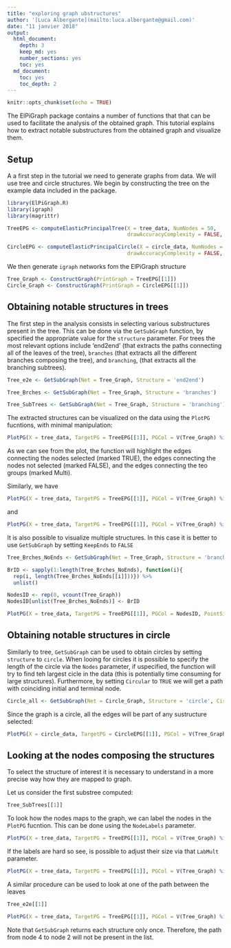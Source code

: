 ```yaml
---
title: "exploring graph ubstructures"
author: '[Luca Albergante](mailto:luca.albergante@gmail.com)'
date: "11 janvier 2018"
output:
  html_document:
    depth: 3
    keep_md: yes
    number_sections: yes
    toc: yes
  md_document:
    toc: yes
    toc_depth: 2
---
```


```r
knitr::opts_chunk$set(echo = TRUE)
```

The ElPiGraph package contains a number of functions that that can be used to facilitate the analysis of the obtained graph. This tutorial explains how to extract notable substructures from the obtained graph and visualize them.

## Setup

A a first step in the tutorial we need to generate graphs from data. We will use tree and circle structures. We begin by constructing the tree on the example data included in the package.

```r
library(ElPiGraph.R)
library(igraph)
library(magrittr)

TreeEPG <- computeElasticPrincipalTree(X = tree_data, NumNodes = 50,
                                       drawAccuracyComplexity = FALSE, drawEnergy = FALSE)

CircleEPG <- computeElasticPrincipalCircle(X = circle_data, NumNodes = 40,
                                       drawAccuracyComplexity = FALSE, drawEnergy = FALSE)
```

We then generate `igraph` networks fom the ElPiGraph structure

```r
Tree_Graph <- ConstructGraph(PrintGraph = TreeEPG[[1]])
Circle_Graph <- ConstructGraph(PrintGraph = CircleEPG[[1]])
```


## Obtaining notable structures in trees

The first step in the analysis consists in selecting various substructures present in the tree. This can be done via the `GetSubGraph` function, by specified the appropriate value for the `structure` parameter. For trees the most relevant options include 'end2end' (that extracts the paths connecting all of the leaves of the tree), `branches` (that extracts all the different branches composing the tree), and `branching`, (that extracts all the branching subtrees).

```r
Tree_e2e <- GetSubGraph(Net = Tree_Graph, Structure = 'end2end')

Tree_Brches <- GetSubGraph(Net = Tree_Graph, Structure = 'branches')

Tree_SubTrees <- GetSubGraph(Net = Tree_Graph, Structure = 'branching')
```

The extracted structures can be visualized on the data using the `PlotPG` fucntions, with minimal manipulation:

```r
PlotPG(X = tree_data, TargetPG = TreeEPG[[1]], PGCol = V(Tree_Graph) %in% Tree_e2e[[1]], PointSize = NA)
```

As we can see from the plot, the function will highlight the edges connecting the nodes selected (marked TRUE), the edges connecting the nodes not selected (marked FALSE), and the edges connecting the teo groups (marked Multi).

Similarly, we have
```r
PlotPG(X = tree_data, TargetPG = TreeEPG[[1]], PGCol = V(Tree_Graph) %in% Tree_Brches[[1]], PointSize = NA)
```

and

```r
PlotPG(X = tree_data, TargetPG = TreeEPG[[1]], PGCol = V(Tree_Graph) %in% Tree_SubTrees[[1]], PointSize = NA)
```

It is also possible to visualize multiple structures. In this case it is better to use `GetSubGraph` by setting `KeepEnds` to `FALSE` 

```r
Tree_Brches_NoEnds <- GetSubGraph(Net = Tree_Graph, Structure = 'branches', KeepEnds = FALSE)

BrID <- sapply(1:length(Tree_Brches_NoEnds), function(i){
  rep(i, length(Tree_Brches_NoEnds[[i]]))}) %>%
  unlist()

NodesID <- rep(0, vcount(Tree_Graph))
NodesID[unlist(Tree_Brches_NoEnds)] <- BrID

PlotPG(X = tree_data, TargetPG = TreeEPG[[1]], PGCol = NodesID, PointSize = NA, p.alpha = .05)
```


## Obtaining notable structures in circle

Similarly to tree, `GetSubGraph` can be used to obtain circles by setting `structure` to `circle`. When looing for circles it is possible to specify the length of the circle via the `Nodes` parameter, if uspecified, the function will try to find teh largest cicle in the data (this is potentially time consuming for large structures). Furthermore, by setting `Circular` to `TRUE` we will get a path with coinciding initial and terminal node.

```r
Circle_all <- GetSubGraph(Net = Circle_Graph, Structure = 'circle', Circular = TRUE)
```

Since the graph is a circle, all the edges will be part of any sustructure selected:

```r
PlotPG(X = circle_data, TargetPG = CircleEPG[[1]], PGCol = V(Tree_Graph) %in% Circle_all[[1]], PointSize = NA)
```


## Looking at the nodes composing the structures

To select the structure of interest it is necessary to understand in a more precise way how they are mapped to graph.

Let us consider the first substree computed:

```r
Tree_SubTrees[[1]]
```

To look how the nodes maps to the graph, we can label the nodes in the `PlotPG` fucntion. This can be done using the `NodeLabels` parameter.

```r
PlotPG(X = tree_data, TargetPG = TreeEPG[[1]], PGCol = V(Tree_Graph) %in% Tree_SubTrees[[1]], PointSize = NA, NodeLabels = 1:nrow(TreeEPG[[1]]$NodePositions))
```

If the labels are hard so see, is possible to adjust their size via that `LabMult` parameter.

```r
PlotPG(X = tree_data, TargetPG = TreeEPG[[1]], PGCol = V(Tree_Graph) %in% Tree_SubTrees[[1]], PointSize = NA, NodeLabels = 1:nrow(TreeEPG[[1]]$NodePositions), LabMult = 3)
```


A similar procedure can be used to look at one of the path between the leaves

```r
Tree_e2e[[1]]
```

```r
PlotPG(X = tree_data, TargetPG = TreeEPG[[1]], PGCol = V(Tree_Graph) %in% Tree_e2e[[1]], PointSize = NA, NodeLabels = 1:nrow(TreeEPG[[1]]$NodePositions), LabMult = 3)
```

Note that `GetSubGraph` returns each structure only once. Therefore, the path from node 4 to node 2 will not be present in the list.
